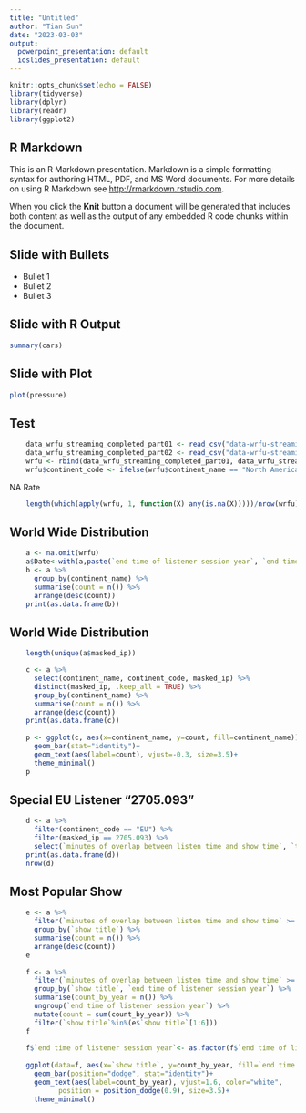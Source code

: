 ---
title: "Untitled"
author: "Tian Sun"
date: "2023-03-03"
output:
  powerpoint_presentation: default
  ioslides_presentation: default
---

```{r setup, include=FALSE}
knitr::opts_chunk$set(echo = FALSE)
library(tidyverse)
library(dplyr)
library(readr)
library(ggplot2)
```

## R Markdown

This is an R Markdown presentation. Markdown is a simple formatting syntax for authoring HTML, PDF, and MS Word documents. For more details on using R Markdown see <http://rmarkdown.rstudio.com>.

When you click the **Knit** button a document will be generated that includes both content as well as the output of any embedded R code chunks within the document.

## Slide with Bullets

- Bullet 1
- Bullet 2
- Bullet 3

## Slide with R Output

```{r cars, echo = TRUE}
summary(cars)
```

## Slide with Plot

```{r pressure}
plot(pressure)
```

## Test
```{r, results = FALSE, message=FALSE}
    data_wrfu_streaming_completed_part01 <- read_csv("data-wrfu-streaming-completed-part01.csv")
    data_wrfu_streaming_completed_part02 <- read_csv("data-wrfu-streaming-completed-part02.csv")
    wrfu <- rbind(data_wrfu_streaming_completed_part01, data_wrfu_streaming_completed_part02)
    wrfu$continent_code <- ifelse(wrfu$continent_name == "North America", "NA", wrfu$continent_code)
```

NA Rate
```{r}
    length(which(apply(wrfu, 1, function(X) any(is.na(X)))))/nrow(wrfu)
```
## World Wide Distribution
```{r}
    a <- na.omit(wrfu)
    a$Date<-with(a,paste(`end time of listener session year`, `end time of listener session month`, `end time of listener session day`,sep="-"))
    b <- a %>% 
      group_by(continent_name) %>% 
      summarise(count = n()) %>% 
      arrange(desc(count))
    print(as.data.frame(b))
```

## World Wide Distribution
```{r, out.width = '75%', fig.align = 'center'}
    length(unique(a$masked_ip))

    c <- a %>% 
      select(continent_name, continent_code, masked_ip) %>% 
      distinct(masked_ip, .keep_all = TRUE) %>% 
      group_by(continent_name) %>% 
      summarise(count = n()) %>% 
      arrange(desc(count))
    print(as.data.frame(c))
    
    p <- ggplot(c, aes(x=continent_name, y=count, fill=continent_name)) +
      geom_bar(stat="identity")+
      geom_text(aes(label=count), vjust=-0.3, size=3.5)+
      theme_minimal()
    p
```

## Special EU Listener "2705.093"
```{r}
    d <- a %>% 
      filter(continent_code == "EU") %>% 
      filter(masked_ip == 2705.093) %>% 
      select(`minutes of overlap between listen time and show time`, `total minutes of listen time`, Date, `end time of listener session time`, `end time of listener session year`, `show title`, continent_code, continent_name, masked_ip)
    print(as.data.frame(d))
    nrow(d)
```

## Most Popular Show
```{r}
    e <- a %>% 
      filter(`minutes of overlap between listen time and show time` >= 1) %>% 
      group_by(`show title`) %>% 
      summarise(count = n()) %>% 
      arrange(desc(count))
    e
    
    f <- a %>% 
      filter(`minutes of overlap between listen time and show time` >= 1) %>% 
      group_by(`show title`, `end time of listener session year`) %>% 
      summarise(count_by_year = n()) %>% 
      ungroup(`end time of listener session year`) %>% 
      mutate(count = sum(count_by_year)) %>% 
      filter(`show title`%in%(e$`show title`[1:6]))
    f
    
    f$`end time of listener session year`<- as.factor(f$`end time of listener session year`)
    
    ggplot(data=f, aes(x=`show title`, y=count_by_year, fill=`end time of listener session year`)) +
      geom_bar(position="dodge", stat="identity")+
      geom_text(aes(label=count_by_year), vjust=1.6, color="white",
            position = position_dodge(0.9), size=3.5)+
      theme_minimal()
```
